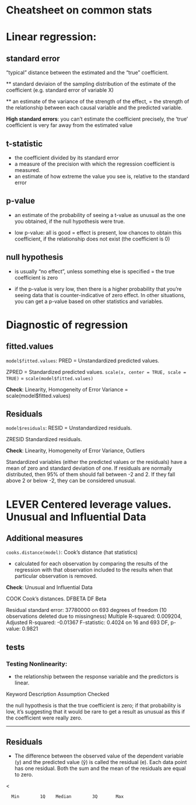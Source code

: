 # Cheatsheet on common stats

# Linear regression:


## standard error 
"typical" distance between the estimated and the "true" coefficient.

** standard deviaion of the sampling distribution of the estimate of the coefficient (e.g. standard error of variable X)

** an estimate of the variance of the strength of the effect, 
= the strength of the relationship between each causal variable and the predicted variable. 

**High standard errors**: you can't estimate the coefficient precisely, the 'true' coefficient is very far away from  the estimated value 

## t-statistic

* the coefficient divided by its standard error
* a measure of the precision with which the regression coefficient is measured.
* an estimate of how extreme the value you see is, relative to the standard error 

## p-value 

* an estimate of the probability of seeing a t-value as unusual as the one you obtained, if the null hypothesis were true. 

* low p-value: all is good = effect is present, low chances to obtain this coefficient, if the relationship does not exist (the coefficient is 0)

## null hypothesis 

* is usually "no effect", unless something else is specified = the true coefficient is zero

* if the p-value is very low, then there is a higher probability that you're seeing data that is counter-indicative of zero effect. In other situations, you can get a p-value based on other statistics and variables.

# Diagnostic of regression
## fitted.values

`model$fitted.values`: PRED	= Unstandardized predicted values.

ZPRED = Standardized predicted values.
`scale(x, center = TRUE, scale = TRUE)` = `scale(model$fitted.values)`

**Check**: Linearity, Homogeneity of Error Variance = scale(model$fitted.values) 

## Residuals

`model$residuals`: RESID = Unstandardized residuals.	

ZRESID	Standardized residuals.

**Check**: Linearity, Homogeneity of Error Variance, Outliers

Standardized variables (either the predicted values or the residuals) have a mean of zero and standard deviation of one. If residuals are normally distributed, then 95% of them should fall between -2 and 2. If they fall above 2 or below -2, they can be considered unusual.

# LEVER	Centered leverage values.	Unusual and Influential Data

## Additional measures

`cooks.distance(model)`: Cook's distance (hat statistics)

* calculated for each observation by comparing the results of the regression with that observation included to the results when that particular observation is removed. 



**Check**: Unusual and Influential Data


COOK	Cook’s distances.
DFBETA	DF Beta


Residual standard error: 37780000 on 693 degrees of freedom
  (10 observations deleted due to missingness)
Multiple R-squared:  0.009204,	Adjusted R-squared:  -0.01367 
F-statistic: 0.4024 on 16 and 693 DF,  p-value: 0.9821


## tests
### Testing Nonlinearity: 
* the relationship between the response variable and the predictors is linear. 


Keyword	Description	Assumption Checked




the null hypothesis is that the true coefficient is zero; if that probability is low, it's suggesting that it would be rare to get a result as unusual as this if the coefficient were really zero.

***
## Residuals

* The difference between the observed value of the dependent variable (y) and the predicted value (ŷ) is called the residual (e). Each data point has one residual. Both the sum and the mean of the residuals are equal to zero.

<

      Min        1Q    Median        3Q       Max 
